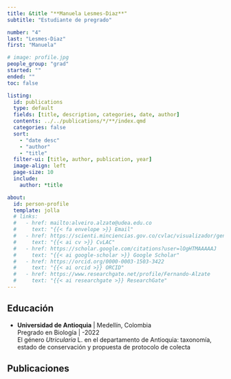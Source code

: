 ```yaml
---
title: &title "**Manuela Lesmes-Diaz**"
subtitle: "Estudiante de pregrado"

number: "4"
last: "Lesmes-Diaz"
first: "Manuela"

# image: profile.jpg
people_group: "grad"
started: ""
ended: ""
toc: false

listing: 
  id: publications
  type: default
  fields: [title, description, categories, date, author]
  contents: ../../publications/*/**/index.qmd
  categories: false
  sort:
    - "date desc"
    - "author"
    - "title"
  filter-ui: [title, author, publication, year]
  image-align: left
  page-size: 10
  include:
    author: *title

about:
  id: person-profile
  template: jolla
  # links:
  #   - href: mailto:alveiro.alzate@udea.edu.co
  #     text: "{{< fa envelope >}} Email"
  #   - href: https://scienti.minciencias.gov.co/cvlac/visualizador/generarCurriculoCv.do?cod_rh=0000034401
  #     text: "{{< ai cv >}} CvLAC"
  #   - href: https://scholar.google.com/citations?user=lOgHTMAAAAAJ
  #     text: "{{< ai google-scholar >}} Google Scholar"
  #   - href: https://orcid.org/0000-0003-1503-3422
  #     text: "{{< ai orcid >}} ORCID"
  #   - href: https://www.researchgate.net/profile/Fernando-Alzate
  #     text: "{{< ai researchgate >}} ResearchGate"
---
```


:::{#person-profile}
:::



## Educación

-   **Universidad de Antioquia** \| Medellín, Colombia\
    Pregrado en Biología \| -2022\
    El género *Utricularia* L. en el departamento de Antioquia: taxonomía, estado de conservación y propuesta de protocolo de colecta

## Publicaciones

::: {#publications}
:::